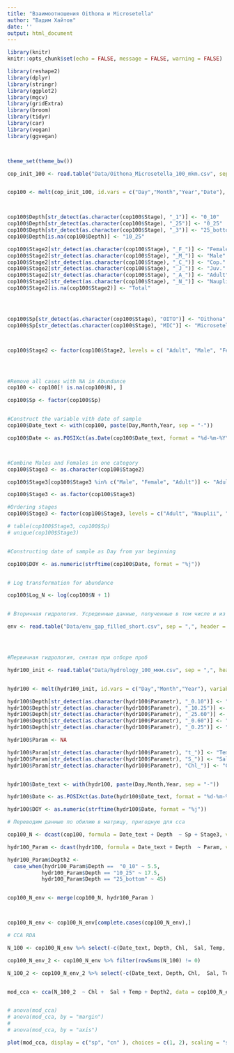 ```yaml
---
title: "Взаимоотношения Oithona и Microsetella"
author: "Вадим Хайтов"
date: ''
output: html_document
---
```


```r
library(knitr)
knitr::opts_chunk$set(echo = FALSE, message = FALSE, warning = FALSE)
```



```r
library(reshape2)
library(dplyr)
library(stringr)
library(ggplot2)
library(mgcv)
library(gridExtra)
library(broom)
library(tidyr)
library(car)
library(vegan)
library(ggvegan)



theme_set(theme_bw())

cop_init_100 <- read.table("Data/Oithona_Microsetella_100_mkm.csv", sep = ",", header = T)


cop100 <- melt(cop_init_100, id.vars = c("Day","Month","Year","Date"), variable.name = "Stage", value.name = "N") 



cop100$Depth[str_detect(as.character(cop100$Stage), "_1")] <- "0_10"  
cop100$Depth[str_detect(as.character(cop100$Stage), "_25")] <- "0_25"  
cop100$Depth[str_detect(as.character(cop100$Stage), "_3")] <- "25_bottom" 
cop100$Depth[is.na(cop100$Depth)] <- "10_25" 

cop100$Stage2[str_detect(as.character(cop100$Stage), "_F_")] <- "Female"
cop100$Stage2[str_detect(as.character(cop100$Stage), "_M_")] <- "Male"
cop100$Stage2[str_detect(as.character(cop100$Stage), "_C_")] <- "Cop."
cop100$Stage2[str_detect(as.character(cop100$Stage), "_J_")] <- "Juv."
cop100$Stage2[str_detect(as.character(cop100$Stage), "_A_")] <- "Adult"
cop100$Stage2[str_detect(as.character(cop100$Stage), "_N_")] <- "Nauplii"
cop100$Stage2[is.na(cop100$Stage2)] <- "Total"




cop100$Sp[str_detect(as.character(cop100$Stage), "OITO")] <- "Oithona"
cop100$Sp[str_detect(as.character(cop100$Stage), "MIC")] <- "Microsetella"



cop100$Stage2 <- factor(cop100$Stage2, levels = c( "Adult", "Male", "Female", "Nauplii", "Juv.", "Cop."))




#Remove all cases with NA in Abundance
cop100 <- cop100[! is.na(cop100$N), ]

cop100$Sp <- factor(cop100$Sp)


#Construct the variable vith date of sample
cop100$Date_text <- with(cop100, paste(Day,Month,Year, sep = "-"))

cop100$Date <- as.POSIXct(as.Date(cop100$Date_text, format = "%d-%m-%Y"))



#Combine Males and Females in one category 
cop100$Stage3 <- as.character(cop100$Stage2)

cop100$Stage3[cop100$Stage3 %in% c("Male", "Female", "Adult")] <- "Adult"

cop100$Stage3 <- as.factor(cop100$Stage3)

#Ordering stages 
cop100$Stage3 <- factor(cop100$Stage3, levels = c("Adult", "Nauplii", "Juv.", "Cop.") )

# table(cop100$Stage3, cop100$Sp)
# unique(cop100$Stage3)


#Constructing date of sample as Day from yar beginning

cop100$DOY <- as.numeric(strftime(cop100$Date, format = "%j"))


# Log transformation for abundance

cop100$Log_N <- log(cop100$N + 1)


# Вторичная гидрология. Усреденные данные, полученные в том числе и из интернета.

env <- read.table("Data/env_gap_filled_short.csv", sep = ",", header = T)




#Первичная гидрология, снятая при отборе проб

hydr100_init <- read.table("Data/hydrology_100_мкм.csv", sep = ",", header = T)


hydr100 <- melt(hydr100_init, id.vars = c("Day","Month","Year"), variable.name = "Parametr", value.name = "Value") 

hydr100$Depth[str_detect(as.character(hydr100$Parametr), "_0.10")] <- "0_10"  
hydr100$Depth[str_detect(as.character(hydr100$Parametr), "_10.25")] <- "10_25"  
hydr100$Depth[str_detect(as.character(hydr100$Parametr), "_25.60")] <- "25_bottom" 
hydr100$Depth[str_detect(as.character(hydr100$Parametr), "_0.60")] <- "0_bottom" 
hydr100$Depth[str_detect(as.character(hydr100$Parametr), "_0.25")] <- "0_25" 

hydr100$Param <- NA

hydr100$Param[str_detect(as.character(hydr100$Parametr), "t_")] <- "Temp" 
hydr100$Param[str_detect(as.character(hydr100$Parametr), "S_")] <- "Sal" 
hydr100$Param[str_detect(as.character(hydr100$Parametr), "Chl_")] <- "Chl" 


hydr100$Date_text <- with(hydr100, paste(Day,Month,Year, sep = "-"))

hydr100$Date <- as.POSIXct(as.Date(hydr100$Date_text, format = "%d-%m-%Y"))

hydr100$DOY <- as.numeric(strftime(hydr100$Date, format = "%j"))


```


```r
# Переводим данные по обилию в матрицу, пригодную для сса

cop100_N <- dcast(cop100, formula = Date_text + Depth  ~ Sp + Stage3, value.var = "N", fun.aggregate = sum )

hydr100_Param <- dcast(hydr100, formula = Date_text + Depth  ~ Param, value.var = "Value", fun.aggregate = mean)

hydr100_Param$Depth2 <- 
  case_when(hydr100_Param$Depth ==  "0_10" ~ 5.5,
           hydr100_Param$Depth == "10_25" ~ 17.5,
           hydr100_Param$Depth == "25_bottom" ~ 45)


cop100_N_env <- merge(cop100_N, hydr100_Param )



cop100_N_env <- cop100_N_env[complete.cases(cop100_N_env),]


```

```r

# CCA RDA

N_100 <- cop100_N_env %>% select(-c(Date_text, Depth, Chl,  Sal, Temp, Depth2))

cop100_N_env_2 <- cop100_N_env %>% filter(rowSums(N_100) != 0)

N_100_2 <- cop100_N_env_2 %>% select(-c(Date_text, Depth, Chl,  Sal, Temp, Depth2))


mod_cca <- cca(N_100_2  ~ Chl +  Sal + Temp + Depth2, data = cop100_N_env_2)


# anova(mod_cca)
# anova(mod_cca, by = "margin")
# 
# anova(mod_cca, by = "axis")

plot(mod_cca, display = c("sp", "cn" ), choices = c(1, 2), scaling = "species")







```



